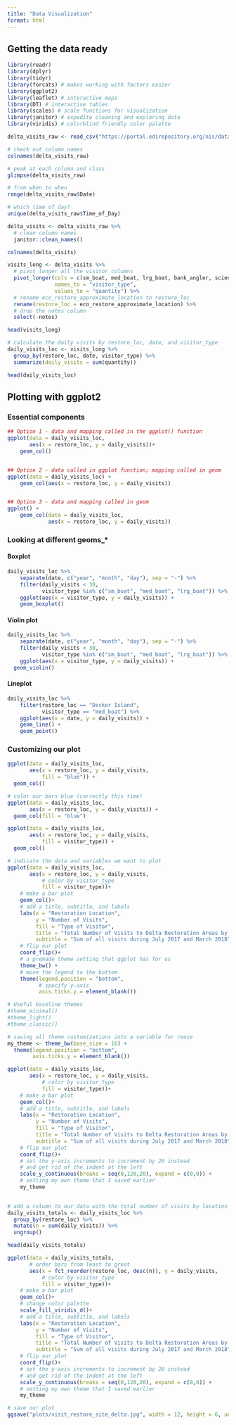 ```yaml
---
title: "Data Visualization"
format: html
---
```


## Getting the data ready
```r
library(readr)
library(dplyr)
library(tidyr)
library(forcats) # makes working with factors easier
library(ggplot2)
library(leaflet) # interactive maps
library(DT) # interactive tables
library(scales) # scale functions for visualization
library(janitor) # expedite cleaning and exploring data
library(viridis) # colorblind friendly color palette
```

```r
delta_visits_raw <- read_csv("https://portal.edirepository.org/nis/dataviewer?packageid=edi.587.1&entityid=cda8c1384af0089b506d51ad8507641f")
```
```r
# check out column names
colnames(delta_visits_raw)

# peak at each column and class
glimpse(delta_visits_raw)

# from when to when
range(delta_visits_raw$Date)

# which time of day?
unique(delta_visits_raw$Time_of_Day)
```

```r
delta_visits <- delta_visits_raw %>%
  # clean column names
  janitor::clean_names()

colnames(delta_visits)
```
```r
visits_long <- delta_visits %>%
  # pivot longer all the visitor columns 
  pivot_longer(cols = c(sm_boat, med_boat, lrg_boat, bank_angler, scientist, cars),
               names_to = "visitor_type",
               values_to = "quantity") %>%
  # rename eco_restore_approximate_location to restore_loc
  rename(restore_loc = eco_restore_approximate_location) %>%
  # drop the notes column
  select(-notes)

head(visits_long)
```

```r
# calculate the daily visits by restore_loc, date, and visitor_type
daily_visits_loc <- visits_long %>%
  group_by(restore_loc, date, visitor_type) %>%
  summarize(daily_visits = sum(quantity))

head(daily_visits_loc)
```
## Plotting with ggplot2

### Essential components
```r
## Option 1 - data and mapping called in the ggplot() function
ggplot(data = daily_visits_loc,
       aes(x = restore_loc, y = daily_visits))+
    geom_col()


## Option 2 - data called in ggplot function; mapping called in geom
ggplot(data = daily_visits_loc) +
    geom_col(aes(x = restore_loc, y = daily_visits))


## Option 3 - data and mapping called in geom
ggplot() +
    geom_col(data = daily_visits_loc,
             aes(x = restore_loc, y = daily_visits))
```

### Looking at different geoms_*

#### Boxplot
```r
daily_visits_loc %>%
    separate(date, c("year", "month", "day"), sep = "-") %>%
    filter(daily_visits < 30,
           visitor_type %in% c("sm_boat", "med_boat", "lrg_boat")) %>%
    ggplot(aes(x = visitor_type, y = daily_visits)) +
    geom_boxplot()
```

#### Violin plot
```r
daily_visits_loc %>%
    separate(date, c("year", "month", "day"), sep = "-") %>%
    filter(daily_visits < 30,
           visitor_type %in% c("sm_boat", "med_boat", "lrg_boat")) %>%
    ggplot(aes(x = visitor_type, y = daily_visits)) +
  geom_violin()
```

#### Lineplot
```r
daily_visits_loc %>%
    filter(restore_loc == "Decker Island",
           visitor_type == "med_boat") %>%
    ggplot(aes(x = date, y = daily_visits)) +
    geom_line() +
    geom_point()
```

### Customizing our plot
```r
ggplot(data = daily_visits_loc,
       aes(x = restore_loc, y = daily_visits,
           fill = "blue")) +
  geom_col()
```
```r
# color our bars blue (correctly this time)
ggplot(data = daily_visits_loc,
       aes(x = restore_loc, y = daily_visits)) +
  geom_col(fill = "blue")
```

```r
ggplot(data = daily_visits_loc,
       aes(x = restore_loc, y = daily_visits,
           fill = visitor_type)) +
  geom_col()
```

```r
# indicate the data and variables we want to plot
ggplot(data = daily_visits_loc,
       aes(x = restore_loc, y = daily_visits,
           # color by visitor_type
           fill = visitor_type))+
    # make a bar plot
    geom_col()+
    # add a title, subtitle, and labels
    labs(x = "Restoration Location",
         y = "Number of Visits",
         fill = "Type of Visitor",
         title = "Total Number of Visits to Delta Restoration Areas by visitor type",
         subtitle = "Sum of all visits during July 2017 and March 2018")+
    # flip our plot
    coord_flip()+
    # a premade theme setting that ggplot has for us 
    theme_bw() +
    # move the legend to the bottom
    theme(legend.position = "bottom",
          # specify y-axis
          axis.ticks.y = element_blank())
```


```r
# Useful baseline themes
#theme_minimal()
#theme_light()
#theme_classic()
```

```r
# saving all theme customizations into a variable for reuse
my_theme <- theme_bw(base_size = 16) +
  theme(legend.position = "bottom",
        axis.ticks.y = element_blank())

ggplot(data = daily_visits_loc,
       aes(x = restore_loc, y = daily_visits,
           # color by visitor_type
           fill = visitor_type))+
    # make a bar plot
    geom_col()+
    # add a title, subtitle, and labels
    labs(x = "Restoration Location",
         y = "Number of Visits",
         fill = "Type of Visitor",
         title = "Total Number of Visits to Delta Restoration Areas by visitor type",
         subtitle = "Sum of all visits during July 2017 and March 2018")+
    # flip our plot
    coord_flip()+
    # set the y-axis increments to increment by 20 instead
    # and get rid of the indent at the left
    scale_y_continuous(breaks = seq(0,120,20), expand = c(0,0)) +
    # setting my own theme that I saved earlier
    my_theme
        
```

```r
# add a column to our data with the total number of visits by location
daily_visits_totals <- daily_visits_loc %>%
  group_by(restore_loc) %>%
  mutate(n = sum(daily_visits)) %>%
  ungroup()

head(daily_visits_totals)
```

```r
ggplot(data = daily_visits_totals,
       # order bars from least to great
       aes(x = fct_reorder(restore_loc, desc(n)), y = daily_visits,
           # color by visitor_type
           fill = visitor_type))+
    # make a bar plot
    geom_col()+
    # change color palette
    scale_fill_viridis_d()+
    # add a title, subtitle, and labels
    labs(x = "Restoration Location",
         y = "Number of Visits",
         fill = "Type of Visitor",
         title = "Total Number of Visits to Delta Restoration Areas by visitor type",
         subtitle = "Sum of all visits during July 2017 and March 2018")+
    # flip our plot
    coord_flip()+
    # set the y-axis increments to increment by 20 instead
    # and get rid of the indent at the left
    scale_y_continuous(breaks = seq(0,120,20), expand = c(0,0)) +
    # setting my own theme that I saved earlier
    my_theme
```

```r
# save our plot
ggsave("plots/visit_restore_site_delta.jpg", width = 12, height = 6, units = "in")
```

```r

```

